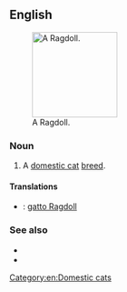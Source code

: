 {{also|ragdoll}}
==English==
[[File:Ragdollparide2.jpg|thumb|right|150px|A Ragdoll.]]
===Noun===
{{en-noun}}

# A [[domestic cat]] [[breed]].

====Translations====
{{checktrans-top}}
* {{ttbc|it}}: [[gatto Ragdoll]]
{{trans-mid}}
{{trans-bottom}}

===See also===
* {{pedia|Ragdoll}}
* {{commonslite|Category:Ragdoll}}

[[Category:en:Domestic cats]]